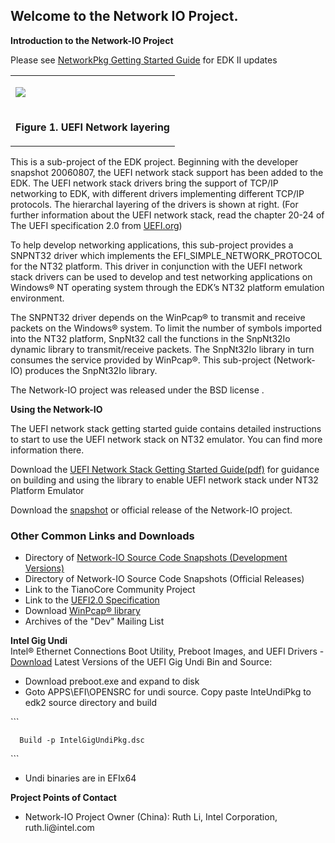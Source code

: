 <!-- [[Category:EDK]] -->
{{project-summary
|sum=SNP NT32 Network I/O|cat=none
|lic=[http://www.opensource.org/licenses/bsd-license.php BSD]
|own=rli6, xlee |docs=http://sourceforge.net/projects/network-io/files
|src=https://network-io.svn.sourceforge.net/svnroot/network-io/trunk
|dev=http://sourceforge.net/projects/network-io/develop}}
== Welcome to the Network IO Project. ==
'''Introduction to the Network-IO Project'''

Please see [[NetworkPkg Getting Started Guide]] for EDK II updates
{|border="0" align="right"
|-
|<img src="https://github.com/tianocore/tianocore.github.io/blob/master/images/Networklayer.jpg" ><br>
|-align="center"
|'''Figure 1. UEFI Network layering'''
|}

This is a sub-project of the EDK project. Beginning with the developer snapshot 20060807, the UEFI network stack support has been added to the EDK. The UEFI network stack drivers bring the support of TCP/IP networking to EDK, with different drivers implementing different TCP/IP protocols. The hierarchal layering of the drivers is shown at right. (For further information about the UEFI network stack, read the chapter 20-24 of The UEFI specification 2.0 from [http://www.uefi.org UEFI.org])

To help develop networking applications, this sub-project provides a SNPNT32 driver which implements the EFI_SIMPLE_NETWORK_PROTOCOL for the NT32 platform. This driver in conjunction with the UEFI network stack drivers can be used to develop and test networking applications on Windows® NT operating system through the EDK’s NT32 platform emulation environment.

The SNPNT32 driver depends on the WinPcap® to transmit and receive packets on the Windows® system. To limit the number of symbols imported into the NT32 platform, SnpNt32 call the functions in the SnpNt32Io dynamic library to transmit/receive packets. The SnpNt32Io library in turn consumes the service provided by WinPcap®. This sub-project (Network-IO) produces the SnpNt32Io library.

The Network-IO project was released under the BSD license .

'''Using the Network-IO'''

The UEFI network stack getting started guide contains detailed instructions to start to use the UEFI network stack on NT32 emulator. You can find more information there.

Download the [http://sourceforge.net/projects/network-io/files/Documents/EFINetworkStackGettingStarted.pdf/download UEFI Network Stack Getting Started Guide(pdf)] for guidance on building and using the library to enable UEFI network stack under NT32 Platform Emulator

Download the [https://github.com/tianocore/edk2-NetNt32Io snapshot] or official release of the Network-IO project.
=== Other Common Links and Downloads===

*Directory of [https://github.com/tianocore/edk2-NetNt32Io Network-IO Source Code Snapshots (Development Versions)]
*Directory of Network-IO Source Code Snapshots (Official Releases) 
*Link to the TianoCore Community Project 
*Link to the [http://www.uefi.org/ UEFI2.0 Specification]  
*Download [http://www.winpcap.org/ WinPcap® library]
*Archives of the "Dev" Mailing List 

''' Intel Gig Undi'''<br>
Intel® Ethernet Connections Boot Utility, Preboot Images, and UEFI Drivers  - [https://downloadcenter.intel.com/download/19186/Intel-Ethernet-Connections-Boot-Utility-Preboot-Images-and-EFI-Drivers Download] Latest Versions of the UEFI Gig Undi Bin and Source:
* Download preboot.exe and expand to disk
* Goto APPS\EFI\OPENSRC for undi source. Copy paste InteUndiPkg to edk2 source directory and build
```
   Build -p IntelGigUndiPkg.dsc
```
* Undi binaries are in EFIx64

'''Project Points of Contact'''

*Network-IO Project Owner (China): Ruth Li, Intel Corporation, ruth.li@intel.com